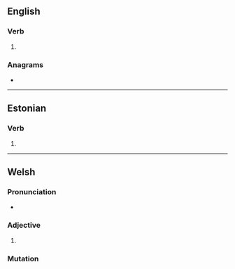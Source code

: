 ==English==

===Verb===
{{head|en|verb form}}

# {{en-past of|lase}}

===Anagrams===
* {{anagrams|en|a=adels|Dales|Delas|Slade|dales|deals|desal|lades|leads|seal'd|slade}}

----

==Estonian==

===Verb===
{{head|et|verb form}}

# {{et-verb form of|laskma|p=2s}}

----

==Welsh==

===Pronunciation===
* {{IPA|cy|/ˈlasɛd/}}

===Adjective===
{{head|cy|mutated adjective}}

# {{soft mutation of|cy|glased}}

===Mutation===
{{cy-mut|glased}}